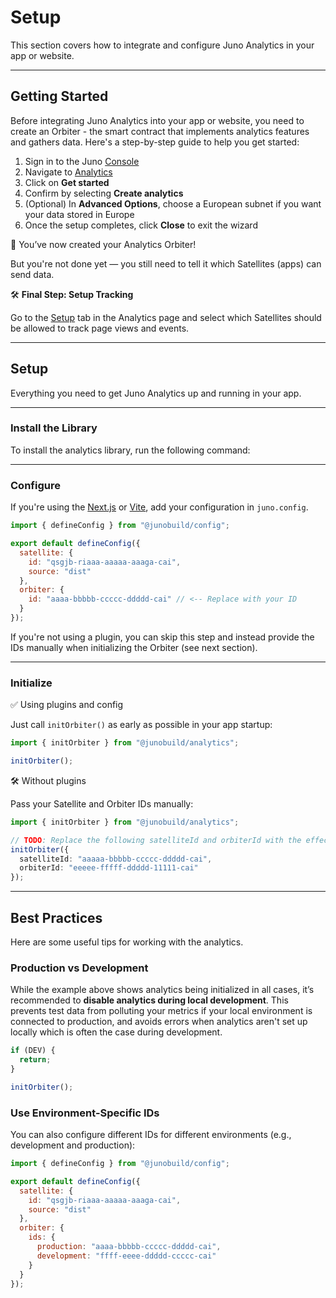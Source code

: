 # Setup

This section covers how to integrate and configure Juno Analytics in your app or website.

---

## Getting Started

Before integrating Juno Analytics into your app or website, you need to create an Orbiter - the smart contract that implements analytics features and gathers data. Here's a step-by-step guide to help you get started:

1. Sign in to the Juno [Console](https://console.juno.build)
2. Navigate to [Analytics](https://console.juno.build/analytics/)
3. Click on **Get started**
4. Confirm by selecting **Create analytics**
5. (Optional) In **Advanced Options**, choose a European subnet if you want your data stored in Europe
6. Once the setup completes, click **Close** to exit the wizard

🎉 You’ve now created your Analytics Orbiter!

But you're not done yet — you still need to tell it which Satellites (apps) can send data.

🛠 **Final Step: Setup Tracking**

Go to the [Setup](https://console.juno.build/analytics/?tab=setup) tab in the Analytics page and select which Satellites should be allowed to track page views and events.

---

## Setup

Everything you need to get Juno Analytics up and running in your app.

---

### Install the Library

To install the analytics library, run the following command:


<Analytics />

---

### Configure

If you're using the [Next.js](../../reference/plugins.md#nextjs-plugin) or [Vite](../../reference/plugins.md#vite-plugin), add your configuration in `juno.config`.

```javascript title="juno.config.js"
import { defineConfig } from "@junobuild/config";

export default defineConfig({
  satellite: {
    id: "qsgjb-riaaa-aaaaa-aaaga-cai",
    source: "dist"
  },
  orbiter: {
    id: "aaaa-bbbbb-ccccc-ddddd-cai" // <-- Replace with your ID
  }
});
```

If you're not using a plugin, you can skip this step and instead provide the IDs manually when initializing the Orbiter (see next section).

---

### Initialize

✅ Using plugins and config

Just call `initOrbiter()` as early as possible in your app startup:

```typescript
import { initOrbiter } from "@junobuild/analytics";

initOrbiter();
```

🛠 Without plugins

Pass your Satellite and Orbiter IDs manually:

```typescript
import { initOrbiter } from "@junobuild/analytics";

// TODO: Replace the following satelliteId and orbiterId with the effective ID.
initOrbiter({
  satelliteId: "aaaaa-bbbbb-ccccc-ddddd-cai",
  orbiterId: "eeeee-fffff-ddddd-11111-cai"
});
```

---

## Best Practices

Here are some useful tips for working with the analytics.

### Production vs Development

While the example above shows analytics being initialized in all cases, it’s recommended to **disable analytics during local development**. This prevents test data from polluting your metrics if your local environment is connected to production, and avoids errors when analytics aren't set up locally which is often the case during development.

```javascript
if (DEV) {
  return;
}

initOrbiter();
```

### Use Environment-Specific IDs

You can also configure different IDs for different environments (e.g., development and production):

```javascript title="juno.config.js"
import { defineConfig } from "@junobuild/config";

export default defineConfig({
  satellite: {
    id: "qsgjb-riaaa-aaaaa-aaaga-cai",
    source: "dist"
  },
  orbiter: {
    ids: {
      production: "aaaa-bbbbb-ccccc-ddddd-cai",
      development: "ffff-eeee-ddddd-ccccc-cai"
    }
  }
});
```
